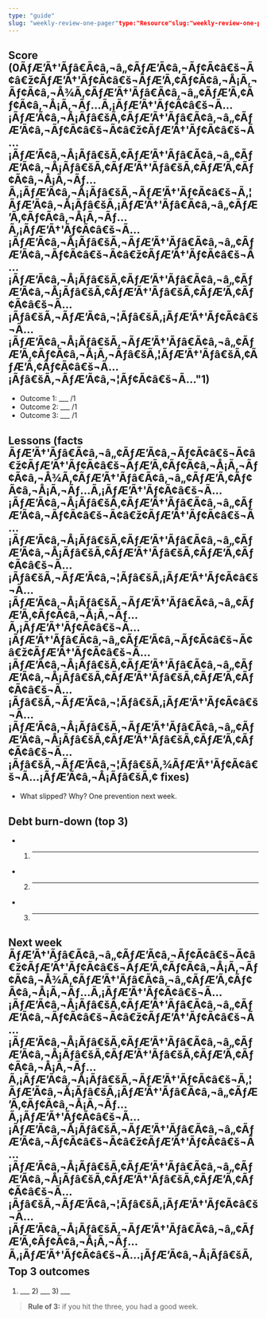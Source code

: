 ```yaml
---
type: "guide"
slug: "weekly-review-one-pager"type:"Resource"slug:"weekly-review-one-pager"readTime:""
---
```


## Score (0ÃƒÆ’Ã†'Ãƒâ€Ã¢â‚¬â„¢ÃƒÆ’Ã¢â‚¬Ãƒ¢Ã¢â€š¬Ã¢â€ž¢ÃƒÆ’Ã†'Ãƒ¢Ã¢â€š¬ÃƒÆ’Ã‚¢Ãƒ¢Ã¢â‚¬Å¡Ã‚¬Ãƒ¢Ã¢â‚¬Å¾Ã‚¢ÃƒÆ’Ã†'Ãƒâ€Ã¢â‚¬â„¢ÃƒÆ’Ã‚¢Ãƒ¢Ã¢â‚¬Å¡Ã‚¬Ãƒ…Ã‚¡ÃƒÆ’Ã†'Ãƒ¢Ã¢â€š¬Ã…¡ÃƒÆ’Ã¢â‚¬Å¡Ãƒâ€šÃ‚¢ÃƒÆ’Ã†'Ãƒâ€Ã¢â‚¬â„¢ÃƒÆ’Ã¢â‚¬Ãƒ¢Ã¢â€š¬Ã¢â€ž¢ÃƒÆ’Ã†'Ãƒ¢Ã¢â€š¬Ã…¡ÃƒÆ’Ã¢â‚¬Å¡Ãƒâ€šÃ‚¢ÃƒÆ’Ã†'Ãƒâ€Ã¢â‚¬â„¢ÃƒÆ’Ã¢â‚¬Å¡Ãƒâ€šÃ‚¢ÃƒÆ’Ã†'Ãƒâ€šÃ‚¢ÃƒÆ’Ã‚¢Ãƒ¢Ã¢â‚¬Å¡Ã‚¬Ãƒ…Ã‚¡ÃƒÆ’Ã¢â‚¬Å¡Ãƒâ€šÃ‚¬ÃƒÆ’Ã†'Ãƒ¢Ã¢â€š¬Ã‚¦ÃƒÆ’Ã¢â‚¬Å¡Ãƒâ€šÃ‚¡ÃƒÆ’Ã†'Ãƒâ€Ã¢â‚¬â„¢ÃƒÆ’Ã‚¢Ãƒ¢Ã¢â‚¬Å¡Ã‚¬Ãƒ…Ã‚¡ÃƒÆ’Ã†'Ãƒ¢Ã¢â€š¬Ã…¡ÃƒÆ’Ã¢â‚¬Å¡Ãƒâ€šÃ‚¬ÃƒÆ’Ã†'Ãƒâ€Ã¢â‚¬â„¢ÃƒÆ’Ã¢â‚¬Ãƒ¢Ã¢â€š¬Ã¢â€ž¢ÃƒÆ’Ã†'Ãƒ¢Ã¢â€š¬Ã…¡ÃƒÆ’Ã¢â‚¬Å¡Ãƒâ€šÃ‚¢ÃƒÆ’Ã†'Ãƒâ€Ã¢â‚¬â„¢ÃƒÆ’Ã¢â‚¬Å¡Ãƒâ€šÃ‚¢ÃƒÆ’Ã†'Ãƒâ€šÃ‚¢ÃƒÆ’Ã‚¢Ãƒ¢Ã¢â€š¬Ã…¡Ãƒâ€šÃ‚¬ÃƒÆ’Ã¢â‚¬¦Ãƒâ€šÃ‚¡ÃƒÆ’Ã†'Ãƒ¢Ã¢â€š¬Ã…¡ÃƒÆ’Ã¢â‚¬Å¡Ãƒâ€šÃ‚¬ÃƒÆ’Ã†'Ãƒâ€Ã¢â‚¬â„¢ÃƒÆ’Ã‚¢Ãƒ¢Ã¢â‚¬Å¡Ã‚¬Ãƒâ€šÃ‚¦ÃƒÆ’Ã†'Ãƒâ€šÃ‚¢ÃƒÆ’Ã‚¢Ãƒ¢Ã¢â€š¬Ã…¡Ãƒâ€šÃ‚¬ÃƒÆ’Ã¢â‚¬¦Ãƒ¢Ã¢â€š¬Ã…"1)
- Outcome 1: ___ /1  
- Outcome 2: ___ /1  
- Outcome 3: ___ /1

## Lessons (facts ÃƒÆ’Ã†'Ãƒâ€Ã¢â‚¬â„¢ÃƒÆ’Ã¢â‚¬Ãƒ¢Ã¢â€š¬Ã¢â€ž¢ÃƒÆ’Ã†'Ãƒ¢Ã¢â€š¬ÃƒÆ’Ã‚¢Ãƒ¢Ã¢â‚¬Å¡Ã‚¬Ãƒ¢Ã¢â‚¬Å¾Ã‚¢ÃƒÆ’Ã†'Ãƒâ€Ã¢â‚¬â„¢ÃƒÆ’Ã‚¢Ãƒ¢Ã¢â‚¬Å¡Ã‚¬Ãƒ…Ã‚¡ÃƒÆ’Ã†'Ãƒ¢Ã¢â€š¬Ã…¡ÃƒÆ’Ã¢â‚¬Å¡Ãƒâ€šÃ‚¢ÃƒÆ’Ã†'Ãƒâ€Ã¢â‚¬â„¢ÃƒÆ’Ã¢â‚¬Ãƒ¢Ã¢â€š¬Ã¢â€ž¢ÃƒÆ’Ã†'Ãƒ¢Ã¢â€š¬Ã…¡ÃƒÆ’Ã¢â‚¬Å¡Ãƒâ€šÃ‚¢ÃƒÆ’Ã†'Ãƒâ€Ã¢â‚¬â„¢ÃƒÆ’Ã¢â‚¬Å¡Ãƒâ€šÃ‚¢ÃƒÆ’Ã†'Ãƒâ€šÃ‚¢ÃƒÆ’Ã‚¢Ãƒ¢Ã¢â€š¬Ã…¡Ãƒâ€šÃ‚¬ÃƒÆ’Ã¢â‚¬¦Ãƒâ€šÃ‚¡ÃƒÆ’Ã†'Ãƒ¢Ã¢â€š¬Ã…¡ÃƒÆ’Ã¢â‚¬Å¡Ãƒâ€šÃ‚¬ÃƒÆ’Ã†'Ãƒâ€Ã¢â‚¬â„¢ÃƒÆ’Ã‚¢Ãƒ¢Ã¢â‚¬Å¡Ã‚¬Ãƒ…Ã‚¡ÃƒÆ’Ã†'Ãƒ¢Ã¢â€š¬Ã…¡ÃƒÆ’Ã†'Ãƒâ€Ã¢â‚¬â„¢ÃƒÆ’Ã¢â‚¬Ãƒ¢Ã¢â€š¬Ã¢â€ž¢ÃƒÆ’Ã†'Ãƒ¢Ã¢â€š¬Ã…¡ÃƒÆ’Ã¢â‚¬Å¡Ãƒâ€šÃ‚¢ÃƒÆ’Ã†'Ãƒâ€Ã¢â‚¬â„¢ÃƒÆ’Ã¢â‚¬Å¡Ãƒâ€šÃ‚¢ÃƒÆ’Ã†'Ãƒâ€šÃ‚¢ÃƒÆ’Ã‚¢Ãƒ¢Ã¢â€š¬Ã…¡Ãƒâ€šÃ‚¬ÃƒÆ’Ã¢â‚¬¦Ãƒâ€šÃ‚¡ÃƒÆ’Ã†'Ãƒ¢Ã¢â€š¬Ã…¡ÃƒÆ’Ã¢â‚¬Å¡Ãƒâ€šÃ‚¬ÃƒÆ’Ã†'Ãƒâ€Ã¢â‚¬â„¢ÃƒÆ’Ã¢â‚¬Å¡Ãƒâ€šÃ‚¢ÃƒÆ’Ã†'Ãƒâ€šÃ‚¢ÃƒÆ’Ã‚¢Ãƒ¢Ã¢â€š¬Ã…¡Ãƒâ€šÃ‚¬ÃƒÆ’Ã¢â‚¬¦Ãƒâ€šÃ‚¾ÃƒÆ’Ã†'Ãƒ¢Ã¢â€š¬Ã…¡ÃƒÆ’Ã¢â‚¬Å¡Ãƒâ€šÃ‚¢ fixes)
- What slipped? Why? One prevention next week.

## Debt burn-down (top 3)
- 1) ___
- 2) ___
- 3) ___

## Next week ÃƒÆ’Ã†'Ãƒâ€Ã¢â‚¬â„¢ÃƒÆ’Ã¢â‚¬Ãƒ¢Ã¢â€š¬Ã¢â€ž¢ÃƒÆ’Ã†'Ãƒ¢Ã¢â€š¬ÃƒÆ’Ã‚¢Ãƒ¢Ã¢â‚¬Å¡Ã‚¬Ãƒ¢Ã¢â‚¬Å¾Ã‚¢ÃƒÆ’Ã†'Ãƒâ€Ã¢â‚¬â„¢ÃƒÆ’Ã‚¢Ãƒ¢Ã¢â‚¬Å¡Ã‚¬Ãƒ…Ã‚¡ÃƒÆ’Ã†'Ãƒ¢Ã¢â€š¬Ã…¡ÃƒÆ’Ã¢â‚¬Å¡Ãƒâ€šÃ‚¢ÃƒÆ’Ã†'Ãƒâ€Ã¢â‚¬â„¢ÃƒÆ’Ã¢â‚¬Ãƒ¢Ã¢â€š¬Ã¢â€ž¢ÃƒÆ’Ã†'Ãƒ¢Ã¢â€š¬Ã…¡ÃƒÆ’Ã¢â‚¬Å¡Ãƒâ€šÃ‚¢ÃƒÆ’Ã†'Ãƒâ€Ã¢â‚¬â„¢ÃƒÆ’Ã¢â‚¬Å¡Ãƒâ€šÃ‚¢ÃƒÆ’Ã†'Ãƒâ€šÃ‚¢ÃƒÆ’Ã‚¢Ãƒ¢Ã¢â‚¬Å¡Ã‚¬Ãƒ…Ã‚¡ÃƒÆ’Ã¢â‚¬Å¡Ãƒâ€šÃ‚¬ÃƒÆ’Ã†'Ãƒ¢Ã¢â€š¬Ã‚¦ÃƒÆ’Ã¢â‚¬Å¡Ãƒâ€šÃ‚¡ÃƒÆ’Ã†'Ãƒâ€Ã¢â‚¬â„¢ÃƒÆ’Ã‚¢Ãƒ¢Ã¢â‚¬Å¡Ã‚¬Ãƒ…Ã‚¡ÃƒÆ’Ã†'Ãƒ¢Ã¢â€š¬Ã…¡ÃƒÆ’Ã¢â‚¬Å¡Ãƒâ€šÃ‚¬ÃƒÆ’Ã†'Ãƒâ€Ã¢â‚¬â„¢ÃƒÆ’Ã¢â‚¬Ãƒ¢Ã¢â€š¬Ã¢â€ž¢ÃƒÆ’Ã†'Ãƒ¢Ã¢â€š¬Ã…¡ÃƒÆ’Ã¢â‚¬Å¡Ãƒâ€šÃ‚¢ÃƒÆ’Ã†'Ãƒâ€Ã¢â‚¬â„¢ÃƒÆ’Ã¢â‚¬Å¡Ãƒâ€šÃ‚¢ÃƒÆ’Ã†'Ãƒâ€šÃ‚¢ÃƒÆ’Ã‚¢Ãƒ¢Ã¢â€š¬Ã…¡Ãƒâ€šÃ‚¬ÃƒÆ’Ã¢â‚¬¦Ãƒâ€šÃ‚¡ÃƒÆ’Ã†'Ãƒ¢Ã¢â€š¬Ã…¡ÃƒÆ’Ã¢â‚¬Å¡Ãƒâ€šÃ‚¬ÃƒÆ’Ã†'Ãƒâ€Ã¢â‚¬â„¢ÃƒÆ’Ã‚¢Ãƒ¢Ã¢â‚¬Å¡Ã‚¬Ãƒ…Ã‚¡ÃƒÆ’Ã†'Ãƒ¢Ã¢â€š¬Ã…¡ÃƒÆ’Ã¢â‚¬Å¡Ãƒâ€šÃ‚ Top 3 outcomes
1) ___  2) ___  3) ___

> **Rule of 3:** if you hit the three, you had a good week.



